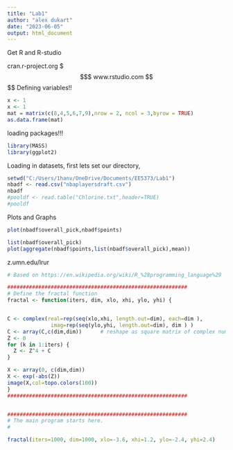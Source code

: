 ```yaml
---
title: "Lab1"
author: "alex dukart"
date: "2023-06-05"
output: html_document
---
```


Get R and R-studio

cran.r-project.org
$$$$
www.rstudio.com
$$$$
Defining variables!!
```r
x <- 1
x <- 1
mat = matrix(c(8,4,5,6,7,9),nrow = 2, ncol = 3,byrow = TRUE)
as.data.frame(mat)
```

loading packages!!!

```r
library(MASS)
library(ggplot2)
```

Loading in datasets, first lets set our directory,

```r
setwd("C:/Users/1hanv/OneDrive/Documents/EE5373/Lab1")
nbadf <- read.csv("nbaplayersdraft.csv")
nbadf
#pooldf <- read.table("Chlorine.txt",header=TRUE)
#pooldf
```


Plots and Graphs

```r
plot(nbadf$overall_pick,nbadf$points)
```


```r
list(nbadf$overall_pick)
plot(aggregate(nbadf$points,list(nbadf$overall_pick),mean))
```



z.umn.edu/lrur



```r
# Based on https://en.wikipedia.org/wiki/R_%28programming_language%29

##########################################################
# Define the fractal function
fractal <- function(iters, dim, xlo, xhi, ylo, yhi) {


C <- complex(real=rep(seq(xlo,xhi, length.out=dim), each=dim ),
              imag=rep(seq(ylo,yhi, length.out=dim), dim ) )
C <- array(C,c(dim,dim))      # reshape as square matrix of complex numbers
Z <- 0                   
for (k in 1:iters) {        
  Z <- Z^4 + C
}

X <- array(0, c(dim,dim))
X <- exp(-abs(Z))
image(X,col=topo.colors(100))
}
##########################################################


##########################################################
# The main program starts here.
#

fractal(iters=1000, dim=1000, xlo=-3.6, xhi=1.2, ylo=-2.4, yhi=2.4)
```










